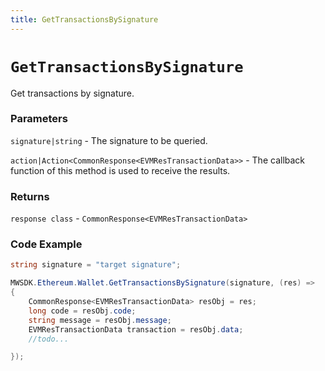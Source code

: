 ```yaml
---
title: GetTransactionsBySignature
---
```


# `GetTransactionsBySignature`

Get transactions by signature.
### Parameters
`signature|string` - The signature to be queried.

`action|Action<CommonResponse<EVMResTransactionData>>` - The callback function of this method is used to receive the results.

### Returns
`response class` - `CommonResponse<EVMResTransactionData>`

### Code Example
```csharp
string signature = "target signature";

MWSDK.Ethereum.Wallet.GetTransactionsBySignature(signature, (res) =>
{
    CommonResponse<EVMResTransactionData> resObj = res;
    long code = resObj.code;
    string message = resObj.message;
    EVMResTransactionData transaction = resObj.data;
    //todo...

});
```